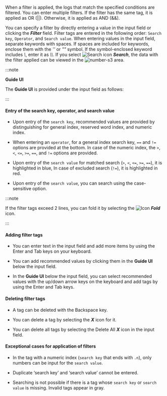 When a filter is applied, the logs that match the specified conditions are filtered. You can enter multiple filters. If the filter has the same tag, it is applied as OR (||). Otherwise, it is applied as AND (&&).

You can specify a filter by directly entering a value in the input field or clicking the **_Filter_** field. Filter tags are entered in the following order: `Search key`, `Operator`, and `Search value`. When entering values in the input field, separate keywords with spaces. If spaces are included for keywords, enclose them with the _''_ or _""_ symbol. If the symbol-enclosed keyword includes _\\_, enter it as _\\\\_. If you select ![Search icon](/img/ic-search-on-press.svg) **_Search_**, the data with the filter applied can be viewed in the ![number-s3](/img/number-03.png) area.

:::note 

**Guide UI**

The **Guide UI** is provided under the input field as follows: 

<ImgLang img='log-filter-ui1.png' desc='Log filter'/>

:::

#### Entry of the search key, operator, and search value

-   Upon entry of the `search key`, recommended values are provided by distinguishing for general index, reserved word index, and numeric index. 

-   When entering an `operator`, for a general index search key, `==` and `!=` options are provided at the bottom. In case of the numeric index, the `>`, `<`, `<=`, `>=`, `==`, and `!=` options are provided.

-   Upon entry of the `search value` for matched search (`>`, `<`, `<=`, `>=`, `==`), it is highlighted in <span class='normal'>blue</span>, In case of excluded search (`!=`), it is highlighted in <span class='vslow'>red</span>. 

-   Upon entry of the `search value`, you can search using the case-sensitive option.

:::note 

If the filter tags exceed 2 lines, you can fold it by selecting the ![Icon](/img/up-arrow.svg) **_Fold_** icon.

:::

#### Adding filter tags

-   You can enter text in the input field and add more items by using the Enter and Tab keys on your keyboard.

-   You can add recommended values by clicking them in the **Guide UI** below the input field.

-   In the **Guide UI** below the input field, you can select recommended values with the up/down arrow keys on the keyboard and add tags by using the Enter and Tab keys.

#### Deleting filter tags

-   A tag can be deleted with the Backspace key.

-   You can delete a tag by selecting the **_X_** icon for it.

-   You can delete all tags by selecting the Delete All **_X_** icon in the input field.

#### Exceptional cases for application of filters

-   In the tag with a numeric index (`search key` that ends with `.n`), only numbers can be input for the `search value`.

-   Duplicate ‘search key’ and ‘search value’ cannot be entered.

-   Searching is not possible if there is a tag whose `search key` or `search value` is missing. Invalid tags appear in <span class='mstop'>gray</span>.
